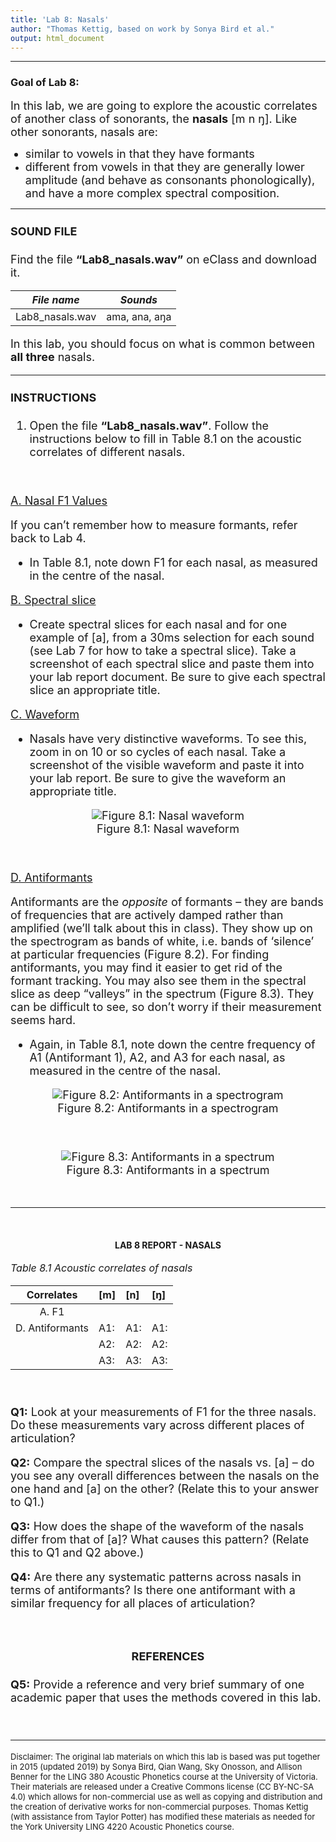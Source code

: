```yaml
---
title: 'Lab 8: Nasals'
author: "Thomas Kettig, based on work by Sonya Bird et al."
output: html_document
---
```

***

### __Goal of Lab 8:__
<font size= "4.5"> In this lab, we are going to explore the acoustic correlates of another class of sonorants, the __nasals__ [m n ŋ]. Like other sonorants, nasals are:  

+	similar to vowels in that they have formants
+ different from vowels in that they are generally lower amplitude (and behave as consonants phonologically), and have a more complex spectral composition. </font>

***
<font size= "4.0">

#### __SOUND FILE__
Find the file __"Lab8_nasals.wav"__ on eClass and download it.

| _File name_          | _Sounds_ |
|:--------------------:|:------------------:|
|Lab8_nasals.wav       |ama, ana, aŋa       |

In this lab, you should focus on what is common between __all three__ nasals.

***

#### __INSTRUCTIONS__

1. Open the file __"Lab8_nasals.wav"__. Follow the instructions below to fill in Table 8.1 on the acoustic correlates of different nasals.

<br>

<u> A. Nasal F1 Values </u>

If you can't remember how to measure formants, refer back to Lab 4.

* In Table 8.1, note down F1 for each nasal, as measured in the centre of the nasal.

<u> B. Spectral slice </u>

* Create spectral slices for each nasal and for one example of [a], from a 30ms selection for each sound (see Lab 7 for how to take a spectral slice). Take a screenshot of each spectral slice and paste them into your lab report document. Be sure to give each spectral slice an appropriate title.

<u> C. Waveform </u>

* Nasals have very distinctive waveforms. To see this, zoom in on 10 or so cycles of each nasal. Take a screenshot of the visible waveform and paste it into your lab report. Be sure to give the waveform an appropriate title.

<center>
![Figure 8.1: Nasal waveform](./Images/Figure8_nasal_waveform.png)
</center>

<br>

<u> D. Antiformants </u>

Antiformants are the _opposite_ of formants – they are bands of frequencies that are actively damped rather than amplified (we’ll talk about this in class). They show up on the spectrogram as bands of white, i.e. bands of ‘silence’ at particular frequencies (Figure 8.2). For finding antiformants, you may find it easier to get rid of the formant tracking. You may also see them in the spectral slice as deep "valleys" in the spectrum (Figure 8.3). They can be difficult to see, so don’t worry if their measurement seems hard. 

* Again, in Table 8.1, note down the centre frequency of A1 (Antiformant 1), A2, and A3 for each nasal, as measured in the centre of the nasal.

<center>
![Figure 8.2: Antiformants in a spectrogram](./Images/Figure8_antiformants.png)

<br> 

![Figure 8.3: Antiformants in a spectrum](./Images/Figure8_antiformants_spectrum.png)
</center>

</font>
<br>

***
<br>
<center> <h4> __LAB 8 REPORT - NASALS__ </h4> </center> 

<font size= "4.0">

<font size= "3.5"> _Table 8.1 Acoustic correlates of nasals_ </font>

|     Correlates     |     [m]     |     [n]     |     [ŋ]     |
|:------------------:|:------------|:------------|:------------|
| A. F1              |             |             |             |
| D. Antiformants    | A1:         | A1:         | A1:         |
|                    | A2:         | A2:         | A2:         |
|                    | A3:         | A3:         | A3:         |

<br>

__Q1:__ Look at your measurements of F1 for the three nasals. Do these measurements vary across different places of articulation?

__Q2:__ Compare the spectral slices of the nasals vs. [a] – do you see any overall differences between the nasals on the one hand and [a] on the other? (Relate this to your answer to Q1.)

__Q3:__ How does the shape of the waveform of the nasals differ from that of [a]? What causes this pattern? (Relate this to Q1 and Q2 above.)

__Q4:__ Are there any systematic patterns across nasals in terms of antiformants? Is there one antiformant with a similar frequency for all places of articulation?

<br>

<center> <h4> __REFERENCES__ </h4> </center> 

__Q5:__ Provide a reference and very brief summary of one academic paper that uses the methods covered in this lab.

<br>

***

<font size="2.0"> Disclaimer: The original lab materials on which this lab is based was put together in 2015 (updated 2019) by Sonya Bird, Qian Wang, Sky Onosson, and Allison Benner for the LING 380 Acoustic Phonetics course at the University of Victoria. Their materials are released under a Creative Commons license (CC BY-NC-SA 4.0) which allows for non-commercial use as well as copying and distribution and the creation of derivative works for non-commercial purposes. Thomas Kettig (with assistance from Taylor Potter) has modified these materials as needed for the York University LING 4220 Acoustic Phonetics course.</font>

<br>


